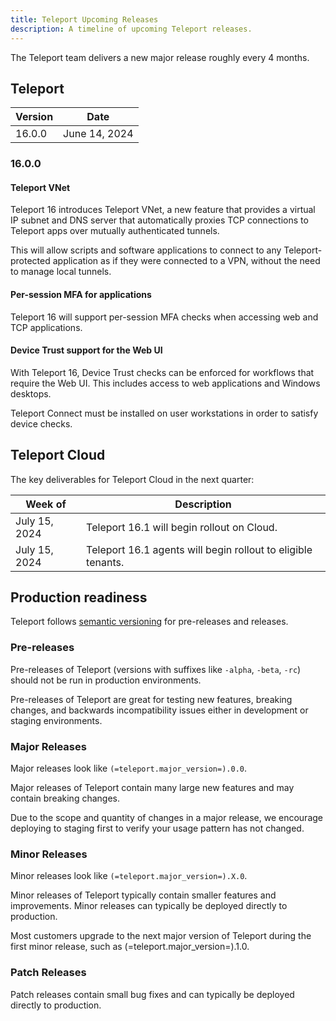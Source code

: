 ```yaml
---
title: Teleport Upcoming Releases
description: A timeline of upcoming Teleport releases.
---
```


The Teleport team delivers a new major release roughly every 4 months.

## Teleport

| Version | Date           |
| ------- | ---------------|
| 16.0.0  | June 14, 2024  |

### 16.0.0

#### Teleport VNet

Teleport 16 introduces Teleport VNet, a new feature that provides a virtual IP
subnet and DNS server that automatically proxies TCP connections to Teleport
apps over mutually authenticated tunnels.

This will allow scripts and software applications to connect to any
Teleport-protected application as if they were connected to a VPN, without the
need to manage local tunnels.

#### Per-session MFA for applications

Teleport 16 will support per-session MFA checks when accessing web and TCP applications.

#### Device Trust support for the Web UI

With Teleport 16, Device Trust checks can be enforced for workflows that require the Web UI.
This includes access to web applications and Windows desktops.

Teleport Connect must be installed on user workstations in order to satisfy device checks.

## Teleport Cloud

The key deliverables for Teleport Cloud in the next quarter:

| Week of       | Description                                                  |
|---------------|--------------------------------------------------------------|
| July 15, 2024 | Teleport 16.1 will begin rollout on Cloud.                   |
| July 15, 2024 | Teleport 16.1 agents will begin rollout to eligible tenants. |

## Production readiness

Teleport follows [semantic versioning](https://semver.org) for pre-releases and
releases.

### Pre-releases

Pre-releases of Teleport (versions with suffixes like `-alpha`, `-beta`, `-rc`)
should not be run in production environments.

Pre-releases of Teleport are great for testing new features, breaking changes,
and backwards incompatibility issues either in development or staging
environments.

### Major Releases

Major releases look like `(=teleport.major_version=).0.0`.

Major releases of Teleport contain many large new features and may contain
breaking changes.

Due to the scope and quantity of changes in a major release, we encourage
deploying to staging first to verify your usage pattern has not changed.

### Minor Releases

Minor releases look like `(=teleport.major_version=).X.0`.

Minor releases of Teleport typically contain smaller features and improvements.
Minor releases can typically be deployed directly to production.

Most customers upgrade to the next major version of Teleport during the first
minor release, such as (=teleport.major_version=).1.0.

### Patch Releases

Patch releases contain small bug fixes and can typically be deployed directly
to production.
